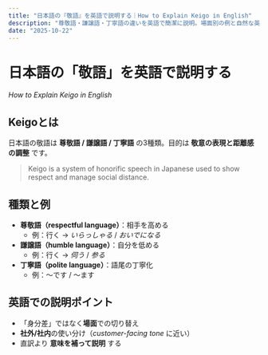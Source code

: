 ```yaml
---
title: "日本語の『敬語』を英語で説明する｜How to Explain Keigo in English"
description: "尊敬語・謙譲語・丁寧語の違いを英語で簡潔に説明。場面別の例と自然な英語表現を掲載。"
date: "2025-10-22"
---
```



<ArticleLayout title={frontmatter.title} description={frontmatter.description} date={frontmatter.date}>

# 日本語の「敬語」を英語で説明する  
*How to Explain Keigo in English*

## Keigoとは
日本語の敬語は **尊敬語 / 謙譲語 / 丁寧語** の3種類。目的は **敬意の表現と距離感の調整** です。

> Keigo is a system of honorific speech in Japanese used to show respect and manage social distance.

## 種類と例
- **尊敬語（respectful language）**：相手を高める  
  - 例：行く → *いらっしゃる* / *おいでになる*  
- **謙譲語（humble language）**：自分を低める  
  - 例：行く → *伺う* / *参る*  
- **丁寧語（polite language）**：語尾の丁寧化  
  - 例：〜です / 〜ます

## 英語での説明ポイント
- 「身分差」ではなく**場面**での切り替え  
- **社外/社内**の使い分け（*customer-facing tone* に近い）  
- 直訳より **意味を補って説明** する

</ArticleLayout>
